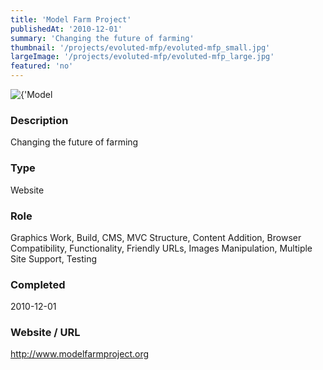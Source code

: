 ```yaml
---
title: 'Model Farm Project'
publishedAt: '2010-12-01'
summary: 'Changing the future of farming'
thumbnail: '/projects/evoluted-mfp/evoluted-mfp_small.jpg'
largeImage: '/projects/evoluted-mfp/evoluted-mfp_large.jpg'
featured: 'no'
---
```


<div className="relative w-full h-[400px] sm:h-[600px] md:h-[760px] lg:h-[920px]">
  <Image
    alt={'Model Farm Project'}
    src={'/projects/evoluted-mfp/evoluted-mfp.jpg'}
    sizes="(max-width: 640px) 100%, 100%"
    fill={true}
    priority
    style={{
      objectFit: 'contain'
    }}
  />
</div>

### Description

Changing the future of farming


### Type

Website

### Role

Graphics Work, Build, CMS, MVC Structure, Content Addition, Browser Compatibility, Functionality, Friendly URLs, Images Manipulation, Multiple Site Support, Testing

### Completed
2010-12-01

### Website / URL
http://www.modelfarmproject.org


